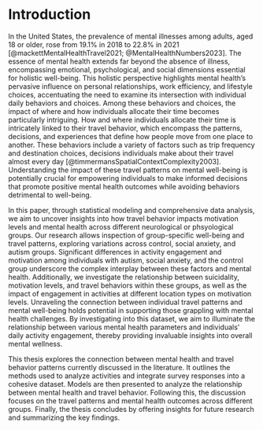 # Introduction

In the United States, the prevalence of mental illnesses among adults, aged 18 or older, rose from 19.1% in 2018 to 22.8% in 2021 [@mackettMentalHealthTravel2021; @MentalHealthNumbers2023]. The essence of mental health extends far beyond the absence of illness, encompassing emotional, psychological, and social dimensions essential for holistic well-being. This holistic perspective highlights mental health's pervasive influence on personal relationships, work efficiency, and lifestyle choices, accentuating the need to examine its intersection with individual daily behaviors and choices. Among these behaviors and choices, the impact of where and how individuals allocate their time becomes particularly intriguing. How and where individuals allocate their time is intricately linked to their travel behavior, which encompass the patterns, decisions, and experiences that define how people move from one place to another. These behaviors include a variety of factors such as trip frequency and destination choices, decisions individuals make about their travel almost every day [@timmermansSpatialContextComplexity2003]. Understanding the impact of these travel patterns on mental well-being is potentially crucial for empowering individuals to make informed decisions that promote positive mental health outcomes while avoiding behaviors detrimental to well-being.

In this paper, through statistical modeling and comprehensive data analysis, we aim to uncover insights into how travel behavior impacts motivation levels and mental health across different neurological or phsyological groups. Our research allows inspection of group-specific well-being and travel patterns, exploring variations across control, social anxiety, and autism groups. Significant differences in activity engagement and motivation among individuals with autism, social anxiety, and the control group underscore the complex interplay between these factors and mental health. Additionally, we investigate the relationship between suicidality, motivation levels, and travel behaviors within these groups, as well as the impact of engagement in activities at different location types on motivation levels. Unraveling the connection between individual travel patterns and mental well-being holds potential in supporting those grappling with mental health challenges. By investigating into this dataset, we aim to illuminate the relationship between various mental health parameters and individuals' daily activity engagement, thereby providing invaluable insights into overall mental wellness.

This thesis explores the connection between mental health and travel behavior patterns currently discussed in the literature. It outlines the methods used to analyze activities and integrate survey responses into a cohesive dataset. Models are then presented to analyze the relationship between mental health and travel behavior. Following this, the discussion focuses on the travel patterns and mental health outcomes across different groups. Finally, the thesis concludes by offering insights for future research and summarizing the key findings.
